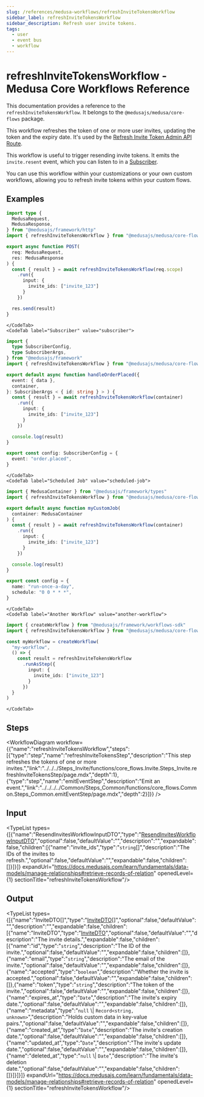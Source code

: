 ```yaml
---
slug: /references/medusa-workflows/refreshInviteTokensWorkflow
sidebar_label: refreshInviteTokensWorkflow
sidebar_description: Refresh user invite tokens.
tags:
  - user
  - event bus
  - workflow
---
```



# refreshInviteTokensWorkflow - Medusa Core Workflows Reference

This documentation provides a reference to the `refreshInviteTokensWorkflow`. It belongs to the `@medusajs/medusa/core-flows` package.

This workflow refreshes the token of one or more user invites, updating the
token and the expiry date. It's used by the
[Refresh Invite Token Admin API Route](https://docs.medusajs.com/api/admin#invites\_postinvitesidresend).

This workflow is useful to trigger resending invite tokens. It emits the `invite.resent` event,
which you can listen to in a [Subscriber](https://docs.medusajs.com/learn/fundamentals/events-and-subscribers).

You can use this workflow within your customizations or your own custom workflows, allowing you to
refresh invite tokens within your custom flows.

<SourceCodeLink link="https://github.com/medusajs/medusa/blob/3c25aec00616c44b5bd0a66550749708f21aec3e/packages/core/core-flows/src/invite/workflows/refresh-invite-tokens.ts#L37" />

## Examples

<CodeTabs group="workflow-exection">
    <CodeTab label="API Route" value="api-route">
    
```ts title="src/api/workflow/route.ts"
import type {
  MedusaRequest,
  MedusaResponse,
} from "@medusajs/framework/http"
import { refreshInviteTokensWorkflow } from "@medusajs/medusa/core-flows"

export async function POST(
  req: MedusaRequest,
  res: MedusaResponse
) {
  const { result } = await refreshInviteTokensWorkflow(req.scope)
    .run({
      input: {
        invite_ids: ["invite_123"]
      }
    })

  res.send(result)
}
```

    </CodeTab>
    <CodeTab label="Subscriber" value="subscriber">
    
```ts title="src/subscribers/order-placed.ts"
import {
  type SubscriberConfig,
  type SubscriberArgs,
} from "@medusajs/framework"
import { refreshInviteTokensWorkflow } from "@medusajs/medusa/core-flows"

export default async function handleOrderPlaced({
  event: { data },
  container,
}: SubscriberArgs < { id: string } > ) {
  const { result } = await refreshInviteTokensWorkflow(container)
    .run({
      input: {
        invite_ids: ["invite_123"]
      }
    })

  console.log(result)
}

export const config: SubscriberConfig = {
  event: "order.placed",
}
```

    </CodeTab>
    <CodeTab label="Scheduled Job" value="scheduled-job">
    
```ts title="src/jobs/message-daily.ts"
import { MedusaContainer } from "@medusajs/framework/types"
import { refreshInviteTokensWorkflow } from "@medusajs/medusa/core-flows"

export default async function myCustomJob(
  container: MedusaContainer
) {
  const { result } = await refreshInviteTokensWorkflow(container)
    .run({
      input: {
        invite_ids: ["invite_123"]
      }
    })

  console.log(result)
}

export const config = {
  name: "run-once-a-day",
  schedule: "0 0 * * *",
}
```

    </CodeTab>
    <CodeTab label="Another Workflow" value="another-workflow">
    
```ts title="src/workflows/my-workflow.ts"
import { createWorkflow } from "@medusajs/framework/workflows-sdk"
import { refreshInviteTokensWorkflow } from "@medusajs/medusa/core-flows"

const myWorkflow = createWorkflow(
  "my-workflow",
  () => {
    const result = refreshInviteTokensWorkflow
      .runAsStep({
        input: {
          invite_ids: ["invite_123"]
        }
      })
  }
)
```

    </CodeTab>
  </CodeTabs>

## Steps

<WorkflowDiagram workflow={{"name":"refreshInviteTokensWorkflow","steps":[{"type":"step","name":"refreshInviteTokensStep","description":"This step refreshes the tokens of one or more invites.","link":"../../../Steps_Invite/functions/core_flows.Invite.Steps_Invite.refreshInviteTokensStep/page.mdx","depth":1},{"type":"step","name":"emitEventStep","description":"Emit an event.","link":"../../../../Common/Steps_Common/functions/core_flows.Common.Steps_Common.emitEventStep/page.mdx","depth":2}]}} />

## Input

<TypeList types={[{"name":"ResendInvitesWorkflowInputDTO","type":"[ResendInvitesWorkflowInputDTO](../../../../../types/WorkflowTypes/InviteWorkflow/interfaces/types.WorkflowTypes.InviteWorkflow.ResendInvitesWorkflowInputDTO/page.mdx)","optional":false,"defaultValue":"","description":"","expandable":false,"children":[{"name":"invite_ids","type":"`string`[]","description":"The IDs of the invites to refresh.","optional":false,"defaultValue":"","expandable":false,"children":[]}]}]} expandUrl="https://docs.medusajs.com/learn/fundamentals/data-models/manage-relationships#retrieve-records-of-relation" openedLevel={1} sectionTitle="refreshInviteTokensWorkflow"/>

## Output

<TypeList types={[{"name":"InviteDTO[]","type":"[InviteDTO](../../../../../user/interfaces/user.InviteDTO/page.mdx)[]","optional":false,"defaultValue":"","description":"","expandable":false,"children":[{"name":"InviteDTO","type":"[InviteDTO](../../../../../user/interfaces/user.InviteDTO/page.mdx)","optional":false,"defaultValue":"","description":"The invite details.","expandable":false,"children":[{"name":"id","type":"`string`","description":"The ID of the invite.","optional":false,"defaultValue":"","expandable":false,"children":[]},{"name":"email","type":"`string`","description":"The email of the invite.","optional":false,"defaultValue":"","expandable":false,"children":[]},{"name":"accepted","type":"`boolean`","description":"Whether the invite is accepted.","optional":false,"defaultValue":"","expandable":false,"children":[]},{"name":"token","type":"`string`","description":"The token of the invite.","optional":false,"defaultValue":"","expandable":false,"children":[]},{"name":"expires_at","type":"`Date`","description":"The invite's expiry date.","optional":false,"defaultValue":"","expandable":false,"children":[]},{"name":"metadata","type":"`null` \\| `Record<string, unknown>`","description":"Holds custom data in key-value pairs.","optional":false,"defaultValue":"","expandable":false,"children":[]},{"name":"created_at","type":"`Date`","description":"The invite's creation date.","optional":false,"defaultValue":"","expandable":false,"children":[]},{"name":"updated_at","type":"`Date`","description":"The invite's update date.","optional":false,"defaultValue":"","expandable":false,"children":[]},{"name":"deleted_at","type":"`null` \\| `Date`","description":"The invite's deletion date.","optional":false,"defaultValue":"","expandable":false,"children":[]}]}]}]} expandUrl="https://docs.medusajs.com/learn/fundamentals/data-models/manage-relationships#retrieve-records-of-relation" openedLevel={1} sectionTitle="refreshInviteTokensWorkflow"/>
